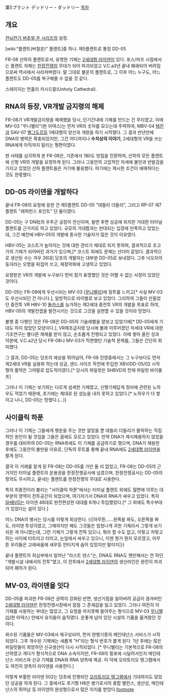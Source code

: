 第5プラント デッドリー・ダッドリー
[[목차]]

== 개요 ==
[[전뇌전기 버추얼 온 시리즈]]의 설정. 

[wiki:"플랜트(버철온)" 플랜트]중 하나. 제5플랜트로 통칭 DD-05

FR-08 산하의 플랜트로서, 유명한 기체는 [[2세대형 라이덴]]이 있다. 포스/마즈 시점에서는 플랜트 자체는 [[한정전쟁]]의 무대가 되어 파괴되었고 V.C.a3년 끝내 폐쇄되어 버려짐으로써 역사에서 사라져버렸다. 말 그대로 불운의 플랜트로, 그 이후 어느 누구도, 어느 플랜트도 DD-05를 복구해줄 수 없을 것 같다.

스테이지는 언홀리 카시드랄(Unholy Cathedral).

== RNA의 등장, VR개발 금지령의 해제 ==
FR-08가 VR개발금지령을 해제했을 당시, 단기간내에 기체를 만드는 건 무리였고, 이에 MV-03 "무니밸리"(현 아덱스)는 먼저 VR의 숫자를 모으는데 주력하여, MBV-04 [[템진]]과 SAV-07 [[벨그도르]]등 1세대형의 양산과 개량을 하기 시작했다. 그 결과 반년만에 DNA의 병력은 확충되었지만, 그건 어디까지나 '''수치상의 이야기''', 2세대형의 VR을 쓰는 RNA에게 아직까지 밀리는 형편이였다.

현 사태를 심각하게 본 FR-08은, 기존에서 180도 방침을 전환하여, 산하의 모든 플랜트에 신형 VR의 개발을 요청하게 된다. 그러나 그동안의 고압적인 자세에 불만과 반발감을 가지고 있었던 산하 플랜트들은 거기에 불응했다. 여기에는 제시한 조건이 애매하다는 것도 한몫했다.

== DD-05 라이덴을 개발하다 ==
끝내 FR-08의 요청에 응한 건 제5플랜트 DD-05 "데들리 더들리", 그리고 RP-07 제7플랜트 "레퍼런스 포인트" 단 둘이였다.

DD-05는 구 DN社의 우주군 공장이 전신이며, 윌면 후면 상공에 위치한 거대한 터미널 플랜트를 근거지로 하고 있었다. 규모의 거대함과는 반대되는 입장에 만족하고 있었는데, 그건 예전에 HBV-05의 개발에 종사한 기술자가 많은 것이 이유였다.

HBV-05는 코스트가 높아지는 것에 대한 관리가 제대로 되지 못하여, 결과적으로 초고가의 기체가 되어버린 과거가 있으며,[* 코스트 외에도 문제는 산더미 같았다. 결과적으로 생산된 수는 겨우 26대] 당초의 개발자는 대부분 DD-05로 보내졌다. 그후 낙오자의 둥지라는 오명을 뒤집어 쓰고, 재정악화에 고생하고 있었다. 

요청받은 VR의 개발에 누구보다 먼저 참가 표명했던 것은 어쩔 수 없는 사정이 있었던 것이다.

DD-05는 FR-08에게 우선시되는 MV-03 ([[무니밸리]])에 질투를 느끼고[* 사실 MV-03도 우선시되던 건 아니다.], 일방적으로 라이벌로 보고 있었다. 그리하여 그들이 만들었던 중전투 VR HBV-10 [[돌카스]]를 능가하는 제2세대 중전투 VR의 개발을 목표로 하여, HBV-05의 개발컨셉을 발전시키는 것으로 그것을 실현할 수 있을 것이라 믿었다.

불행 중 다행인 것은 FR-08은 DD-05의 기술레벨을 얕보고 있었기에[* DD-05에게 기대도 하지 않았던 모양이다.], VR제조금지령 당시에 몰래 이루어졌던 차세대 VR에 대한 기초연구는 별다른 제재를 받지 않고, 순조롭게 진행되고 있었다. 이때 쌓아 올린 성과 덕분에, V.C.a2년 당시 FR-08나 MV-03가 직면했던 기술적 문제를, 그들은 간단히 회피했다. 

그 결과, DD-05는 당초의 예상을 뛰어넘어, FR-08 진영중에서는 그 누구보다도 먼저 제2세대 VR을 실용화 하는데 성공, 샌드 사이즈 작전에 투입한 XBV/DD-05/02 시작형의 활약은 그야말로 압도적이였다.[* 당시의 파일럿은 SHBVD의 천재 파일럿 바이몰프]

그러나 이 기체는 보기와는 다르게 섬세한 기체였고, 신형기체답게 정비에 관련된 노하우도 적었기 때문에, 초기에는 제대로 된 성능을 내지 못하고 있었다.[* 노하우가 다 쌓이고 나니, DD-05는 망했다.(…)]

== 사이클릭 하푼 ==
그러나 이 기체는 그들에게 행운을 주는 것만 알았을 뿐 데들리 더들리가 몰락하는 직접적인 원인이 될 것임을 그들은 꿈에도 모르고 있었다. 만약 DNA가 제식채용하지 않았을 경우를 대비하여 DD-05는 RNA측에도 이 기체를 공급하기로 했으며, DNA가 채용한 후에도 그동안의 불만을 이유로, 단독의 루트를 통해 끝내 RNA에도 [[2세대형 라이덴]]을 팔게 된다.

결국 이 거래를 알게 된 FR-08는 DD-05를 가만 둘 리 없었고, FR-08는 DD-05의 근거지인 터미널 플랜트의 운용권을 한정전쟁공사에 넘겼으며, 한정전쟁공사는 DD-05의 항의도 무시하고, 끝내는 플랜트를 한정전쟁의 무대로 사용한다.

특히 최종전이라 불리는 "사이클릭 하푼"에서는 터미널 플랜트 외에도 월면에 이루는 대부분의 영역이 전투공간이 되었으며, 여기저기서 DNA와 RNA가 싸우고 있었다. 특히 [[SHBVD]]는 라이덴 48대로 완전편성한 대대를 6개나 투입했었다.[* 그 외에도 특수부대가 있었다는 설이 있다.]

어느 DNA의 병사는 당시를 이렇게 회상한다.
{{|아무튼……왼쪽을 봐도, 오른쪽을 봐도, 라이덴 투성이였고, 그때까지만 해도 그것들은 엄청나게 귀한 기체라서 그렇게 보기 쉬운 게 아니였는데, 그런 기체가 그렇게 잔뜩 있으니, 뭐라 할 수도 없고, 이렇고 저렇고 하는 사이에 터트리고 터지고, 눈앞에서 싸우고 있으니, 이젠 뭔가 뭔지 모르겠고, 아무튼 우리들은 고래싸움에 새우등 안터지게 숨어 있었지만 말이지|}}

끝내 플랜트의 최심부에서 일어난 "라스트 댄스"는, DNA도 RNA도 웬만해서는 안 하던 "개발시설 내에서의 전투"였고, 이 전투에서 [[2세대형 라이덴]]의 생산라인은 완전히 파괴되어 폐허가 된다.

== MV-03, 라이덴을 잇다 ==
DD-05를 파괴한 FR-08은 권력이 강화된 반면, 생산기점을 잃어버려 공급이 끊겨버린 [[2세대형 라이덴]]은 한정전쟁시장에서 점점 그 존재감을 잃고 있었다. 그러나 여전히 이 기체를 사용하는 부대는 많았고, 그 요청을 마지못해 들어주는 형식으로 MV-03 [[무니밸리]](현 아덱스) 안에서 유지들이 움직였다. 운좋게 남아 있던 시설의 기품을 옮겨왔던 것이다.

회수된 기품들은 MV-03에서 재구성되어, 먼저 현행기종의 메인테넌스 서비스가 시작되었다. 그후 개수된 기체에는 새롭게 "H"라는 형식 번호가 붙게 된다. 1년 후에는 많은 파일럿들이 희망하던 신규생산이 다시 시작되었다. [* 무니밸리는 기본적으로 FR-08의 산하였고 게다가 형식적으로 DNA 소속이지만, FR-08의 횡포에 시달려서인지 메인테넌스 서비스와 신규 기체를 DNA와 RNA 양측에 제공. 이 덕에 오라토리오 탱그램에서도 여전히 양측이 라이덴을 사용한다.]

이렇게 부활한 라이덴 502는 당초에 진행되던 [[오라토리오 탱그램]]에서 기대하지도 않았던 성공을 하게 된다. 그 중에서도 후기형 H8은 병기로서의 총합 밸런스, 생산성, 메인테넌스의 뛰어남 등 라이덴의 완성형으로서 많은 지지를 받았다.[[footnote]]
